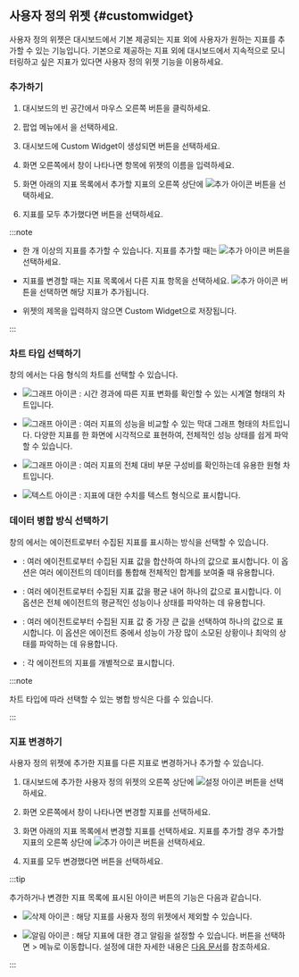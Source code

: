 ## 사용자 정의 위젯 {#customwidget}

사용자 정의 위젯은 대시보드에서 기본 제공되는 지표 외에 사용자가 원하는 지표를 추가할 수 있는 기능입니다. 기본으로 제공하는 지표 외에 대시보드에서 지속적으로 모니터링하고 싶은 지표가 있다면 사용자 정의 위젯 기능을 이용하세요.

### 추가하기

1. 대시보드의 빈 공간에서 마우스 오른쪽 버튼을 클릭하세요.

1. 팝업 메뉴에서 <Cmdname sid="BTN08346" className="uitext" />을 선택하세요.

1. 대시보드에 <UI>Custom Widget</UI>이 생성되면 <Cmdname sid="CNT08130" className="uitext" /> 버튼을 선택하세요.

    <ImgLang img="db-add-custom-widget.png" desc="Custom widget" />

1. 화면 오른쪽에서 <Cmdname sid="BTN08346" className="uitext" /> 창이 나타나면 <Cmdname sid="title" className="uitext" /> 항목에 위젯의 이름을 입력하세요.

    <ImgLang img="db-add-custom-widget-setting.png" desc="Custom widget" />

1. 화면 아래의 지표 목록에서 추가할 지표의 오른쪽 상단에 ![추가 아이콘](/img/ico-add.svg) 버튼을 선택하세요.

1. 지표를 모두 추가했다면 <Cmdname sid="save" className="uitext" /> 버튼을 선택하세요.

:::note

* 한 개 이상의 지표를 추가할 수 있습니다. 지표를 추가할 때는 ![추가 아이콘](/img/ico-add.svg) 버튼을 선택하세요.

* 지표를 변경할 때는 지표 목록에서 다른 지표 항목을 선택하세요. ![추가 아이콘](/img/ico-add.svg) 버튼을 선택하면 해당 지표가 추가됩니다.

* 위젯의 제목을 입력하지 않으면 Custom Widget으로 저장됩니다.

:::

### 차트 타입 선택하기

<Cmdname sid="BTN08346" className="uitext" /> 창의 <Cmdname sid="TTL08259" className="uitext" />에서는 다음 형식의 차트를 선택할 수 있습니다.

* ![그래프 아이콘](/img/ico-normal-graph.svg) <Cmdname sid="series" className="uitext" />: 시간 경과에 따른 지표 변화를 확인할 수 있는 시계열 형태의 차트입니다.

* ![그래프 아이콘](/img/ic-equalizer-chart.svg) <Cmdname sid="equalizer" className="uitext" />: 여러 지표의 성능을 비교할 수 있는 막대 그래프 형태의 차트입니다. 다양한 지표를 한 화면에 시각적으로 표현하여, 전체적인 성능 상태를 쉽게 파악할 수 있습니다.

* ![그래프 아이콘](/img/ic-pie-chart.svg) <Cmdname sid="pie" className="uitext" />: 여러 지표의 전체 대비 부문 구성비를 확인하는데 유용한 원형 차트입니다.

* ![텍스트 아이콘](/img/ic-text-widget.svg) <Cmdname sid="text" className="uitext" />: 지표에 대한 수치를 텍스트 형식으로 표시합니다.

### 데이터 병합 방식 선택하기

<Cmdname sid="BTN08346" className="uitext" /> 창의 <Cmdname sid="TTL08348" className="uitext" />에서는 에이전트로부터 수집된 지표를 표시하는 방식을 선택할 수 있습니다.

* <Cmdname sid="merge_sum" className="uitext" />: 여러 에이전트로부터 수집된 지표 값을 합산하여 하나의 값으로 표시합니다. 이 옵션은 여러 에이전트의 데이터를 통합해 전체적인 합계를 보여줄 때 유용합니다.

* <Cmdname sid="merge_avg" className="uitext" />: 여러 에이전트로부터 수집된 지표 값을 평균 내어 하나의 값으로 표시합니다. 이 옵션은 전체 에이전트의 평균적인 성능이나 상태를 파악하는 데 유용합니다.

* <Cmdname sid="merge_max" className="uitext" />: 여러 에이전트로부터 수집된 지표 값 중 가장 큰 값을 선택하여 하나의 값으로 표시합니다. 이 옵션은 에이전트 중에서 성능이 가장 많이 소모된 상황이나 최악의 상태를 파악하는 데 유용합니다.

* <Cmdname sid="BTN08359" className="uitext" /> : 각 에이전트의 지표를 개별적으로 표시합니다.

:::note

차트 타입에 따라 선택할 수 있는 병합 방식은 다를 수 있습니다.

:::

### 지표 변경하기

사용자 정의 위젯에 추가한 지표를 다른 지표로 변경하거나 추가할 수 있습니다.

1. 대시보드에 추가한 사용자 정의 위젯의 오른쪽 상단에 ![설정 아이콘](/img/ico-setting.svg) 버튼을 선택하세요.

1. 화면 오른쪽에서 <Cmdname sid="BTN08346" className="uitext" /> 창이 나타나면 변경할 지표를 선택하세요.

    <ImgLang img="db-add-custom-widget-setting-change.png" desc="Custom widget" />

1. 화면 아래의 지표 목록에서 변경할 지표를 선택하세요. 지표를 추가할 경우 추가할 지표의 오른쪽 상단에 ![추가 아이콘](/img/ico-add.svg) 버튼을 선택하세요. 

1. 지표를 모두 변경했다면 <Cmdname sid="save" className="uitext" /> 버튼을 선택하세요.

:::tip

추가하거나 변경한 지표 목록에 표시된 아이콘 버튼의 기능은 다음과 같습니다.

* ![삭제 아이콘](/img/ico-trash.svg) : 해당 지표를 사용자 정의 위젯에서 제외할 수 있습니다.

* ![알림 아이콘](/img/ic-alert.svg) : 해당 지표에 대한 경고 알림을 설정할 수 있습니다. 버튼을 선택하면 <Cmdname sid="side_event" className="uitext" /> &gt; <Cmdname sid="side_eventSetting" className="uitext" /> 메뉴로 이동합니다. <Cmdname sid="metrics_event" className="uitext" /> 설정에 대한 자세한 내용은 [다음 문서](metric-warning-notice)를 참조하세요.

:::